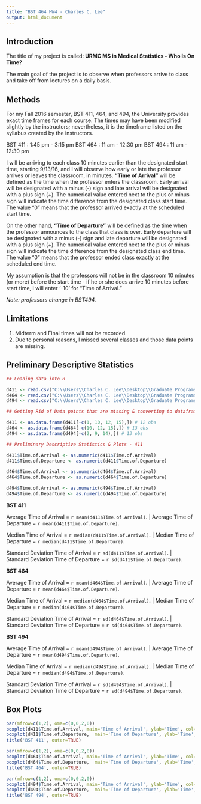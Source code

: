 ```yaml
---
title: "BST 464 HW4 - Charles C. Lee"
output: html_document
---
```


## Introduction
The title of my project is called: **URMC MS in Medical Statistics - Who Is On Time?**

The main goal of the project is to observe when professors arrive to class and take off from lectures on a daily basis.

## Methods

For my Fall 2016 semester, BST 411, 464, and 494, the University provides exact time frames for each course. The times may have been modified slightly by the instructors; nevertheless, it is the timeframe listed on the syllabus created by the instructors.

BST 411 : 1:45 pm - 3:15 pm
BST 464 : 11 am - 12:30 pm
BST 494 : 11 am - 12:30 pm

I will be arriving to each class 10 minutes earlier than the designated start time, starting 9/13/16, and I will observe how early or late the professor arrives or leaves the classroom, in minutes. **"Time of Arrival"** will be defined as the time when the professor enters the classroom. Early arrival will be designated with a minus (-) sign and late arrival will be designated with a plus sign (+). The numerical value entered next to the plus or minus sign will indicate the time difference from the designated class start time. The value "0" means that the professor arrived exactly at the scheduled start time. 

On the other hand, **"Time of Departure"** will be defined as the time when the professor announces to the class that class is over. Early departure will be designated with a minus (-) sign and late departure will be designated with a plus sign (+). The numerical value entered next to the plus or minus sign will indicate the time difference from the designated class end time. The value "0" means that the professor ended class exactly at the scheduled end time.

My assumption is that the professors will not be in the classroom 10 minutes (or more) before the start time - if he or she does arrive 10 minutes before start time, I will enter '-10' for "Time of Arrival."


*Note: professors change in BST494.*

## Limitations
(1) Midterm and Final times will not be recorded.
(2) Due to personal reasons, I missed several classes and those data points are missing.



## Preliminary Descriptive Statistics


```r

## Loading data into R

d411 <- read.csv("C:\\Users\\Charles C. Lee\\Desktop\\Graduate Programs\\Masters in Medical Statistics\\Program\\Fall 2016\\BST 494\\Homework\\R\\HW 4\\Data\\BST411Times.csv", sep=",", header=TRUE, skip = 1, stringsAsFactors = FALSE) #16 obs
d464 <- read.csv("C:\\Users\\Charles C. Lee\\Desktop\\Graduate Programs\\Masters in Medical Statistics\\Program\\Fall 2016\\BST 494\\Homework\\R\\HW 4\\Data\\BST464Times.csv", sep=",", header=TRUE, skip = 1, stringsAsFactors = FALSE) #16 obs
d494 <- read.csv("C:\\Users\\Charles C. Lee\\Desktop\\Graduate Programs\\Masters in Medical Statistics\\Program\\Fall 2016\\BST 494\\Homework\\R\\HW 4\\Data\\BST494Times.csv", sep=",", header=TRUE, skip = 1, stringsAsFactors = FALSE) #16 obs 

## Getting Rid of Data points that are missing & converting to dataframe

d411 <- as.data.frame(d411[-c(1, 10, 12, 15),]) # 12 obs
d464 <- as.data.frame(d464[-c(10, 12, 15),]) # 13 obs
d494 <- as.data.frame(d494[-c(2, 9, 14),]) # 13 obs

## Preliminary Descriptive Statistics & Plots - 411

d411$Time.of.Arrival <- as.numeric(d411$Time.of.Arrival)
d411$Time.of.Departure <- as.numeric(d411$Time.of.Departure)

d464$Time.of.Arrival <- as.numeric(d464$Time.of.Arrival)
d464$Time.of.Departure <- as.numeric(d464$Time.of.Departure)

d494$Time.of.Arrival <- as.numeric(d494$Time.of.Arrival)
d494$Time.of.Departure <- as.numeric(d494$Time.of.Departure)

```
**BST 411**
 
Average Time of Arrival = `r mean(d411$Time.of.Arrival)`. | Average Time of Departure = `r mean(d411$Time.of.Departure)`.
    
Median Time of Arrival = `r median(d411$Time.of.Arrival)`. | Median Time of Departure = `r median(d411$Time.of.Departure)`.
    
Standard Deviation Time of Arrival = `r sd(d411$Time.of.Arrival)`. | Standard Deviation Time of Departure = `r sd(d411$Time.of.Departure)`. 

**BST 464**
 
Average Time of Arrival = `r mean(d464$Time.of.Arrival)`. | Average Time of Departure = `r mean(d464$Time.of.Departure)`.
    
Median Time of Arrival = `r median(d464$Time.of.Arrival)`. | Median Time of Departure = `r median(d464$Time.of.Departure)`.
    
Standard Deviation Time of Arrival = `r sd(d464$Time.of.Arrival)`. | Standard Deviation Time of Departure = `r sd(d464$Time.of.Departure)`. 

**BST 494**
 
Average Time of Arrival = `r mean(d494$Time.of.Arrival)`. | Average Time of Departure = `r mean(d494$Time.of.Departure)`.
    
Median Time of Arrival = `r median(d494$Time.of.Arrival)`. | Median Time of Departure = `r median(d494$Time.of.Departure)`.
    
Standard Deviation Time of Arrival = `r sd(d494$Time.of.Arrival)`. | Standard Deviation Time of Departure = `r sd(d494$Time.of.Departure)`. 

## Box Plots

```r

par(mfrow=c(1,2), oma=c(0,0,2,0))
boxplot(d411$Time.of.Arrival, main='Time of Arrival', ylab='Time', col=4)
boxplot(d411$Time.of.Departure,  main='Time of Departure', ylab='Time', col=2)
title('BST 411', outer=TRUE)

par(mfrow=c(1,2), oma=c(0,0,2,0))
boxplot(d464$Time.of.Arrival, main='Time of Arrival', ylab='Time', col=4)
boxplot(d464$Time.of.Departure,  main='Time of Departure', ylab='Time', col=2)
title('BST 464', outer=TRUE)

par(mfrow=c(1,2), oma=c(0,0,2,0))
boxplot(d494$Time.of.Arrival, main='Time of Arrival', ylab='Time', col=4)
boxplot(d494$Time.of.Departure,  main='Time of Departure', ylab='Time', col=2)
title('BST 494', outer=TRUE)

```


